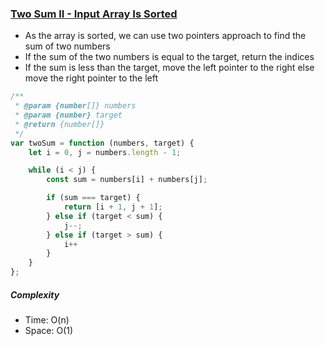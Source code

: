 ### [Two Sum II - Input Array Is Sorted](https://leetcode.com/problems/two-sum-ii-input-array-is-sorted/)

- As the array is sorted, we can use two pointers approach to find the sum of two numbers
- If the sum of the two numbers is equal to the target, return the indices
- If the sum is less than the target, move the left pointer to the right else move the right pointer to the left

```js copy
/**
 * @param {number[]} numbers
 * @param {number} target
 * @return {number[]}
 */
var twoSum = function (numbers, target) {
    let i = 0, j = numbers.length - 1;

    while (i < j) {
        const sum = numbers[i] + numbers[j];

        if (sum === target) {
            return [i + 1, j + 1];
        } else if (target < sum) {
            j--;
        } else if (target > sum) {
            i++
        }
    }
};
```

##### Complexity

- Time: O(n)
- Space: O(1)
